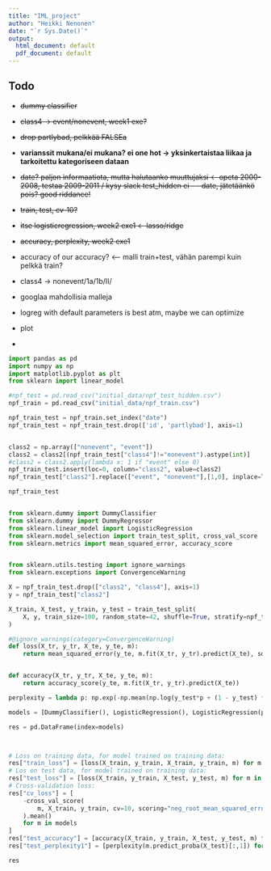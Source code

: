 ```yaml
---
title: "IML_project"
author: "Heikki Nenonen"
date: "`r Sys.Date()`"
output:
  html_document: default
  pdf_document: default
---
```


## Todo

- ~~dummy classifier~~
- ~~class4 -> event/nonevent, week1 exe?~~
- ~~drop partlybad, pelkkää FALSEa~~
- **varianssit mukana/ei mukana? ei one hot -> yksinkertaistaa liikaa ja tarkoitettu kategoriseen dataan**
- ~~date? paljon informaatiota, mutta halutaanko muuttujaksi <- opeta 2000-2008, testaa 2009-2011 / kysy slack test_hidden ei - - date, jätetäänkö pois? good riddance!~~
- ~~train, test, cv-10?~~
- ~~itse logisticregression, week2 exe1 <- lasso/ridge~~
- ~~accuracy, perplexity, week2 exe1~~
- accuracy of our accuracy? <-- malli train+test, vähän parempi kuin pelkkä train?

- class4 -> nonevent/1a/1b/II/
- googlaa mahdollisia malleja

- logreg with default parameters is best atm, maybe we can optimize
- plot
- 

```python
import pandas as pd
import numpy as np
import matplotlib.pyplot as plt
from sklearn import linear_model

#npf_test = pd.read_csv("initial_data/npf_test_hidden.csv")
npf_train = pd.read_csv("initial_data/npf_train.csv")


```


```python

npf_train_test = npf_train.set_index("date")
npf_train_test = npf_train_test.drop(['id', 'partlybad'], axis=1)


class2 = np.array(["nonevent", "event"])
class2 = class2[(npf_train_test["class4"]!="nonevent").astype(int)]
#class2 = class2.apply(lambda x: 1 if "event" else 0)
npf_train_test.insert(loc=0, column="class2", value=class2)
npf_train_test["class2"].replace(["event", "nonevent"],[1,0], inplace=True)

npf_train_test



```
```python
from sklearn.dummy import DummyClassifier
from sklearn.dummy import DummyRegressor
from sklearn.linear_model import LogisticRegression 
from sklearn.model_selection import train_test_split, cross_val_score
from sklearn.metrics import mean_squared_error, accuracy_score


from sklearn.utils.testing import ignore_warnings
from sklearn.exceptions import ConvergenceWarning
```

```python
X = npf_train_test.drop(["class2", "class4"], axis=1)
y = npf_train_test["class2"]

X_train, X_test, y_train, y_test = train_test_split(
    X, y, train_size=100, random_state=42, shuffle=True, stratify=npf_train_test["class2"]
)

```

```python
#@ignore_warnings(category=ConvergenceWarning)
def loss(X_tr, y_tr, X_te, y_te, m):
    return mean_squared_error(y_te, m.fit(X_tr, y_tr).predict(X_te), squared=False)


def accuracy(X_tr, y_tr, X_te, y_te, m):
    return accuracy_score(y_te, m.fit(X_tr, y_tr).predict(X_te))

perplexity = lambda p: np.exp(-np.mean(np.log(y_test*p + (1 - y_test) * (1 - p))))
```

```python

models = [DummyClassifier(), LogisticRegression(), LogisticRegression(penalty="elasticnet", l1_ratio=0.5, solver="saga"), LogisticRegression(penalty="l2", C=1, solver="saga"), LogisticRegression(penalty="none", solver="saga"), LogisticRegression(penalty="l1", C=1, solver="saga")] #  DummyRegressor(),

res = pd.DataFrame(index=models)



# Loss on training data, for model trained on training data:
res["train_loss"] = [loss(X_train, y_train, X_train, y_train, m) for m in models]
# Los on test data, for model trained on training data:
res["test_loss"] = [loss(X_train, y_train, X_test, y_test, m) for m in models]
# Cross-validation loss:
res["cv_loss"] = [
    -cross_val_score(
        m, X_train, y_train, cv=10, scoring="neg_root_mean_squared_error"
    ).mean()
    for m in models
]
res["test_accuracy"] = [accuracy(X_train, y_train, X_test, y_test, m) for m in models]
res["test_perplexity1"] = [perplexity(m.predict_proba(X_test)[:,1]) for m in models]

res
```